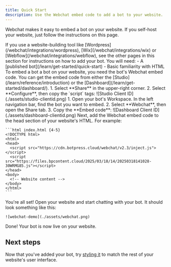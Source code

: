 ```yaml
---
title: Quick Start
description: Use the Webchat embed code to add a bot to your website.
---
```


Webchat makes it easy to embed a bot on your website. If you self-host your website, just follow the instructions on this page.

<Note>
  If you use a website-building tool like [Wordpress](/webchat/integrations/wordpress), [Wix](/webchat/integrations/wix) or [Webflow](/webchat/integrations/webflow), see the other pages in this section for instructions on how to add your bot.
</Note>

<Info>
  You will need:
  - A [published bot](/learn/get-started/quick-start)
  - Basic familiarity with HTML
</Info>

<Steps titleSize='h2'>
  <Step title="Get your embed code">
    To embed a bot a bot on your website, you need the bot's Webchat embed code. You can get the embed code from either the [Studio](/learn/reference/introduction) or the [Dashboard](/learn/get-started/dashboard/).

  <Tabs>
    <Tab title="From the Studio">
      1. Select **Share** in the upper-right corner.
      2. Select **Configure**, then copy the `script` tags:
      ![Studio Client ID](./assets/studio-clientid.png)
    </Tab>
    <Tab title="From the Dashboard">
      1. Open your bot's Workspace. In the left navigation bar, find the bot you want to embed.
      2. Select **Webchat**, then open the Share tab.
      3. Copy the **Embed code**:
      ![Dashboard Client ID](./assets/dashboard-clientid.png)
    </Tab>
  </Tabs>

  </Step>
  <Step title="Add to your website">
    Next, add the Webchat embed code to the head section of your website's HTML. For example:

    ```html index.html {4-5}
    <!DOCTYPE html>
    <html>
    <head>
      <script src="https://cdn.botpress.cloud/webchat/v2.3/inject.js"></script>
      <script src="https://files.bpcontent.cloud/2025/03/18/14/20250318141028-30WRMG85.js"></script>
    </head>
    <body>
      <!-- Website content -->
    </body>
    </html>
    ```
  </Step>
  <Step>
    You're all set! Open your website and start chatting with your bot. It should look something like this:

    ![webchat-demo](./assets/webchat.png)
  </Step>
</Steps>

<Check>
  Done! Your bot is now live on your website.
</Check>

## Next steps

Now that you've added your bot, try [styling it](./styling-your-webchat) to match the rest of your website's user interface.